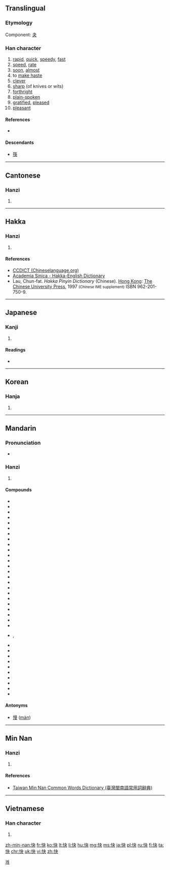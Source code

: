 ==Translingual==

===Etymology===
Component:  [[夬]]

===Han character===
{{Han char|rn=61|rad=心|as=04|sn=7|four=9503<sub>0</sub>|canj=心木大 (PDK)|ids=⿰[[忄]][[夬]]}}

# [[rapid]], [[quick]], [[speedy]], [[fast]]
# [[speed]], [[rate]]
# [[soon]], [[almost]]
# to [[make haste]]
# [[clever]]
# [[sharp]] (of knives or wits)
# [[forthright]]
# [[plain-spoken]]
# [[gratified]], [[pleased]]
# [[pleasant]]

====References====
* {{Han ref|kx=0377.290|dkj=10369|dj=0705.160|hdz=42278.110|uh=5FEB|ud=24555|bh=A7D6|bd=42966}}

====Descendants====
* [[筷]]

----

==Cantonese==

===Hanzi===
{{yue-hanzi|jyut=faai3|y=faai3}}

# {{defn|lang=yue|sort=心04}}

----

==Hakka==

===Hanzi===
{{hak-hanzi|poj=[[khwài]] (khwai<sup>3</sup>), [[kài]] (kai<sup>3</sup>), [[fài]] (fai<sup>3</sup>)|gd=|hpy=kuai4, kai4, fai4}}

# {{defn|lang=hak|sort=心04}}

====References====
* [http://www.chineselanguage.org/dictionaries/?mode=view&module=chardict&query=%E5%BF%AB CCDICT (Chineselanguage.org)]
* [http://minhakka.ling.sinica.edu.tw/bkg/hakyin/search.php?DETAIL=1&LIMIT=id=17939&dbname=su_tian_1&graph=2 Academia Sinica - Hakka-English Dictionary]
* Lau, Chun-fat. ''Hakka Pinyin Dictionary'' (Chinese). [[Hong Kong]]: [[w:Chinese University of Hong Kong|The Chinese University Press]], 1997 <small>(Chinese IME supplement)</small> ISBN 962-201-750-9.

----

==Japanese==

===Kanji===
{{ja-kanji|grade=5|rs=心04}}

# {{defn|lang=ja|sort=心04}}

====Readings====
* {{ja-readings|goon=[[け]] (ke)|kanon=[[かい]] (kai)|kun=[[こころよい]] (kokoroyoi)}}

----

==Korean==

===Hanja===
{{ko-hanja|hangeul=쾌|eumhun=|rv=kwae|mr=k'wae|y=khway}}

# {{defn|lang=ko|sort=心04}}

[[Category:Hanja readings|쾌]]

----

==Mandarin==

===Pronunciation===
* {{audio|zh-kuài.ogg|audio|lang=cmn}}

===Hanzi===
{{cmn-hanzi|pin=[[kuài]] ([[kuai4]]), [[zhūn]] ([[zhun1]])|wg=k'uai<sup>4</sup>, chun<sup>1</sup>}}

# {{defn|lang=cmn|sort=心04}}

====Compounds====
* {{l|cmn|快板儿}}
* {{l|cmn|快报}}
* {{l|cmn|快步流星}}
* {{l|cmn|快餐|tr=kuàicān||fast food}}
* {{l|cmn|快畅}}
* {{l|cmn|快车}}
* {{l|cmn|快冲胶卷}}
* {{l|cmn|快当}}
* {{l|cmn|快刀斩乱麻}}
* {{l|cmn|快递}}
* {{l|cmn|快感}}
* {{l|cmn|快活|tr=kuàihuó}}
* {{l|cmn|快货}}
* {{l|cmn|快件}}
* {{l|cmn|快捷}}
* {{l|cmn|快乐|tr=kuàilè}}
* {{l|cmn|快马加鞭}}
* {{l|cmn|快慢}}
* {{l|cmn|快门}}
* {{l|cmn|快枪}}
* {{l|cmn|快人快语}}
* {{l|cmn|快食面}}
* {{l|cmn|快事}}
* {{l|cmn|快适}}
* {{l|cmn|快手}}, {{l|cmn|快手儿}}
* {{l|cmn|快书}}
* {{l|cmn|快速|tr=kuàisù}}
* {{l|cmn|快艇}}
* {{l|cmn|快慰}}
* {{l|cmn|快相}}
* {{l|cmn|快心}}
* {{l|cmn|快信}}
* {{l|cmn|快讯}}
* {{l|cmn|快要|tr=kuàiyào}}
* {{l|cmn|快意}}

====Antonyms====
* [[慢]] ([[màn]])

----

==Min Nan==

===Hanzi===
{{nan-hanzi|tlpa=[[khuài]] (khuai<sup>3</sup>), [[khuìnn]] (khuinn<sup>3</sup>)}}

# {{defn|lang=nan|sort=心04}}

====References====
* [http://twblg.dict.edu.tw/holodict_new/result_detail.jsp?n_no=3152&curpage=1&sample=%E5%BF%AB&radiobutton=1&querytarget=1&limit=20&pagenum=1&rowcount=13 Taiwan Min Nan Common Words Dictionary (臺灣閩南語常用詞辭典)]

----

==Vietnamese==

===Han character===
{{vi-hantu|[[khoái]], [[khuấy]], [[khoáy]], [[sướng]]|rs=心04}}

# {{defn|lang=vi|sort=心04}}

[[zh-min-nan:快]]
[[fr:快]]
[[ko:快]]
[[lt:快]]
[[li:快]]
[[hu:快]]
[[mg:快]]
[[ms:快]]
[[ja:快]]
[[pl:快]]
[[ru:快]]
[[fi:快]]
[[ta:快]]
[[chr:快]]
[[uk:快]]
[[vi:快]]
[[zh:快]]